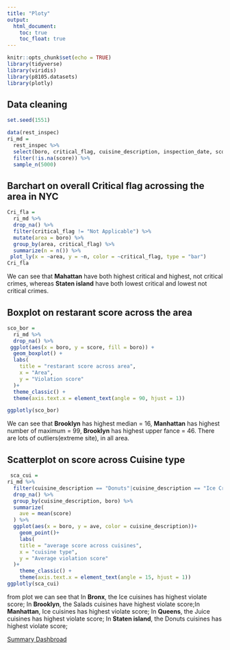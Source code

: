 ```yaml
---
title: "Ploty"
output: 
  html_document:
    toc: true
    toc_float: true
---
```


```r
knitr::opts_chunk$set(echo = TRUE)
library(tidyverse)
library(viridis)
library(p8105.datasets)
library(plotly)
```

## Data cleaning

```r
set.seed(1551)

data(rest_inspec)
ri_md = 
  rest_inspec %>% 
  select(boro, critical_flag, cuisine_description, inspection_date, score) %>% 
  filter(!is.na(score)) %>% 
  sample_n(5000)
```

## Barchart on overall Critical flag acrossing the area in NYC

```r
Cri_fla =
  ri_md %>%
  drop_na() %>% 
  filter(critical_flag != "Not Applicable") %>% 
  mutate(area = boro) %>% 
  group_by(area, critical_flag) %>% 
  summarize(n = n()) %>% 
 plot_ly(x = ~area, y = ~n, color = ~critical_flag, type = "bar")
Cri_fla
```
We can see that **Mahattan** have both highest critical and highest, not critical crimes, whereas **Staten island** have both lowest critical and lowest not critical crimes.


## Boxplot on restarant score across the area

```r
sco_bor =
  ri_md %>%
  drop_na() %>% 
 ggplot(aes(x = boro, y = score, fill = boro)) +
  geom_boxplot() +
  labs(
    title = "restarant score across area",
    x = "Area",
    y = "Violation score"
  )+
  theme_classic() + 
  theme(axis.text.x = element_text(angle = 90, hjust = 1))

ggplotly(sco_bor)
```

We can see that **Brooklyn** has highest median = 16, **Manhattan** has highest number of maximum = 99, **Brooklyn** has highest upper fance = 46. There are lots of outliers(extreme site), in all area.

## Scatterplot on score across Cuisine type

```r
 sca_cui =
ri_md %>%
  filter(cuisine_description == "Donuts"|cuisine_description == "Ice Cream, Gelato, Yogurt, Ices"|cuisine_description == "Juice, Smoothies, Fruit Salads"|cuisine_description == "Salads") %>% 
  drop_na() %>% 
  group_by(cuisine_description, boro) %>% 
  summarize(
    ave = mean(score) 
  ) %>% 
  ggplot(aes(x = boro, y = ave, color = cuisine_description))+
    geom_point()+
    labs(
    title = "average score across cuisines",
    x = "cuisine type",
    y = "Average violation score"
  )+
    theme_classic() + 
    theme(axis.text.x = element_text(angle = 15, hjust = 1))
ggplotly(sca_cui)
```

from plot we can see that In **Bronx**, the Ice cuisines has highest violate score; In **Brooklyn**, the Salads cuisines have highest violate score;In **Manhattan**, Ice cuisines has highest violate score; In **Queens**, the Juice cuisines has highest violate score; In **Staten island**, the Donuts cuisines has highest violate score;


[Summary Dashbroad](Dashbroad.html)
